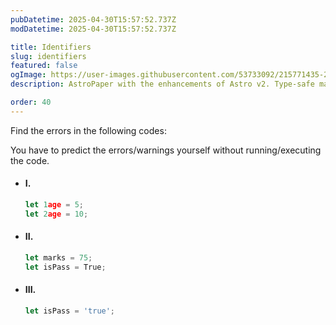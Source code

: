 ```yaml
---
pubDatetime: 2025-04-30T15:57:52.737Z
modDatetime: 2025-04-30T15:57:52.737Z

title: Identifiers
slug: identifiers
featured: false
ogImage: https://user-images.githubusercontent.com/53733092/215771435-25408246-2309-4f8b-a781-1f3d93bdf0ec.png
description: AstroPaper with the enhancements of Astro v2. Type-safe markdown contents, bug fixes and better dev experience etc.

order: 40
---
```



Find the errors in the following codes:

<Admonition variant="caution" title="caution">
    You have to predict the errors/warnings yourself without running/executing the code.
</Admonition>

- #### I.
    ```jsx
    let 1age = 5;
    let 2age = 10;
    ```

- #### II.
    ```jsx
    let marks = 75;
    let isPass = True;
    ```

- #### III.
    ```jsx
    let isPass = 'true';
    ```